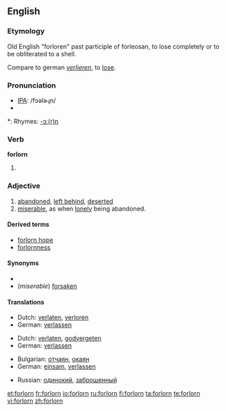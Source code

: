 ==English==

===Etymology===
Old English "forloren" past participle of forleosan, to lose completely or to be obliterated to a shell.

Compare to german ''[[verlieren]]'', to [[lose]].

===Pronunciation===
* [[IPA]]: /fɔəlɚɻn/
* {{audio|en-us-forlorn.ogg|Audio (US)}}

*: Rhymes: [[Rhymes:English:-ɔː(r)n|-ɔː(r)n]]

===Verb===
'''forlorn'''

# {{obsolete}} {{past participle of|[[forlese]]}}

===Adjective===
{{en-adj}}

# [[abandoned]], [[left behind]], [[deserted]]
# [[miserable]], as when [[lonely]] being abandoned.

====Derived terms====
* [[forlorn hope]]
* [[forlornness]]

====Synonyms====
* 
* (''miserable'') [[forsaken]]

====Translations====
{{trans-top|left behind}}
* Dutch: [[verlaten]], [[verloren]]
* German: [[verlassen]]
{{trans-mid}}
{{trans-bottom}}

{{trans-top|miserable}}
* Dutch: [[verlaten]], [[godvergeten]]
* German: [[verlassen]]
{{trans-mid}}
{{trans-bottom}}

{{trans-top|to be sorted}}
* Bulgarian: [[отчаян]], [[окаян]]
* German: [[einsam]], [[verlassen]]
{{trans-mid}}
* Russian: [[одинокий]], [[заброшенный]]
{{trans-bottom}}

[[et:forlorn]]
[[fr:forlorn]]
[[io:forlorn]]
[[ru:forlorn]]
[[fi:forlorn]]
[[ta:forlorn]]
[[te:forlorn]]
[[vi:forlorn]]
[[zh:forlorn]]